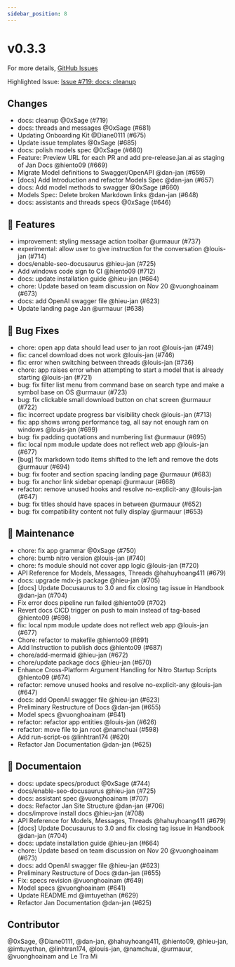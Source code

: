 ```yaml
---
sidebar_position: 8
---
```

# v0.3.3

For more details, [GitHub Issues](https://github.com/janhq/jan/releases/tag/v0.3.3)

Highlighted Issue:  [Issue #719: docs: cleanup](https://github.com/janhq/jan/pull/719)

## Changes

- docs: cleanup @0xSage (#719)
- docs: threads and messages @0xSage (#681)
- Updating Onboarding Kit @Diane0111 (#675)
- Update issue templates @0xSage (#685)
- docs: polish models spec @0xSage (#680)
- Feature: Preview URL for each PR and add pre-release.jan.ai as staging of Jan Docs @hiento09 (#669)
- Migrate Model definitions to Swagger/OpenAPI @dan-jan (#659)
- [docs] Add Introduction and refactor Models Spec @dan-jan (#657)
- docs: Add model methods to swagger @0xSage (#660)
- Models Spec: Delete broken Markdown links @dan-jan (#648)
- docs: assistants and threads specs @0xSage (#646)

## 🚀 Features

- improvement: styling message action toolbar @urmauur (#737)
- experimental: allow user to give instruction for the conversation @louis-jan (#714)
- docs/enable-seo-docusaurus @hieu-jan (#725)
- Add windows code sign to CI @hiento09 (#712)
- docs: update installation guide @hieu-jan (#664)
- chore: Update based on team discussion on Nov 20 @vuonghoainam (#673)
- docs: add OpenAI swagger file @hieu-jan (#623)
- Update landing page Jan @urmauur (#638)

## 🐛 Bug Fixes

- chore: open app data should lead user to jan root @louis-jan (#749)
- fix: cancel download does not work @louis-jan (#746)
- fix: error when switching between threads @louis-jan (#736)
- chore: app raises error when attempting to start a model that is already starting @louis-jan (#721)
- bug: fix filter list menu from command base on search type and make a symbol base on OS @urmauur (#723)
- bug: fix clickable small download button on chat screen @urmauur (#722)
- fix: incorrect update progress bar visibility check @louis-jan (#713)
- fix: app shows wrong performance tag, all say not enough ram on windows @louis-jan (#699)
- bug: fix padding quotations and numbering list @urmauur (#695)
- fix: local npm module update does not reflect web app @louis-jan (#677)
- [bug] fix markdown todo items shifted to the left and remove the dots @urmauur (#694)
- bug: fix footer and section spacing landing page @urmauur (#683)
- bug: fix anchor link sidebar openapi @urmauur (#668)
- refactor: remove unused hooks and resolve no-explicit-any @louis-jan (#647)
- bug: fix titles should have spaces in between @urmauur (#652)
- bug: fix compatibility content not fully display @urmauur (#653)

## 🧰 Maintenance

- chore: fix app grammar @0xSage (#750)
- chore: bumb nitro version @louis-jan (#740)
- chore: fs module should not cover app logic @louis-jan (#720)
- API Reference for Models, Messages, Threads @hahuyhoang411 (#679)
- docs: upgrade mdx-js package @hieu-jan (#705)
- [docs] Update Docusaurus to 3.0 and fix closing tag issue in Handbook @dan-jan (#704)
- Fix error docs pipeline run failed @hiento09 (#702)
- Revert docs CICD trigger on push to main instead of tag-based @hiento09 (#698)
- fix: local npm module update does not reflect web app @louis-jan (#677)
- Chore: refactor to makefile @hiento09 (#691)
- Add Instruction to publish docs @hiento09 (#687)
- chore/add-mermaid @hieu-jan (#672)
- chore/update package docs @hieu-jan (#670)
- Enhance Cross-Platform Argument Handling for Nitro Startup Scripts @hiento09 (#674)
- refactor: remove unused hooks and resolve no-explicit-any @louis-jan (#647)
- docs: add OpenAI swagger file @hieu-jan (#623)
- Preliminary Restructure of Docs @dan-jan (#655)
- Model specs @vuonghoainam (#641)
- refactor: refactor app entities @louis-jan (#626)
- refactor: move file to jan root @namchuai (#598)
- Add run-script-os  @linhtran174 (#620)
- Refactor Jan Documentation @dan-jan (#625)

## 📖 Documentaion

- docs: update specs/product @0xSage (#744)
- docs/enable-seo-docusaurus @hieu-jan (#725)
- docs: assistant spec @vuonghoainam (#707)
- docs: Refactor Jan Site Structure @dan-jan (#706)
- docs/improve install docs @hieu-jan (#708)
- API Reference for Models, Messages, Threads @hahuyhoang411 (#679)
- [docs] Update Docusaurus to 3.0 and fix closing tag issue in Handbook @dan-jan (#704)
- docs: update installation guide @hieu-jan (#664)
- chore: Update based on team discussion on Nov 20 @vuonghoainam (#673)
- docs: add OpenAI swagger file @hieu-jan (#623)
- Preliminary Restructure of Docs @dan-jan (#655)
- Fix: specs revision @vuonghoainam (#649)
- Model specs @vuonghoainam (#641)
- Update README.md @imtuyethan (#629)
- Refactor Jan Documentation @dan-jan (#625)

## Contributor

@0xSage, @Diane0111, @dan-jan, @hahuyhoang411, @hiento09, @hieu-jan, @imtuyethan, @linhtran174, @louis-jan, @namchuai, @urmauur, @vuonghoainam and Le Tra Mi

